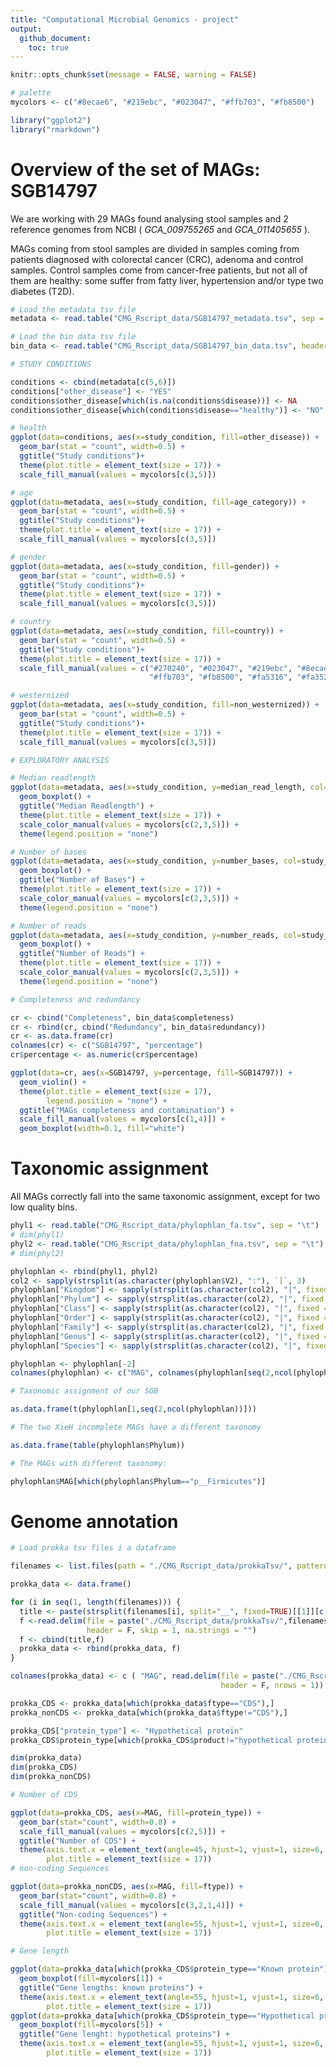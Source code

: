 ```yaml
---
title: "Computational Microbial Genomics - project"
output: 
  github_document:
    toc: true
---
```


```r
knitr::opts_chunk$set(message = FALSE, warning = FALSE)
```

```r
# palette
mycolors <- c("#8ecae6", "#219ebc", "#023047", "#ffb703", "#fb8500")

library("ggplot2")
library("rmarkdown")
```

# Overview of the set of MAGs: SGB14797

We are working with 29 MAGs found analysing stool samples and 2 reference genomes from NCBI ( _GCA_009755265_ and	_GCA_011405655_ ).

MAGs coming from stool samples are divided in samples coming from patients diagnosed with colorectal cancer (CRC), adenoma and control samples. Control samples come from cancer-free patients, but not all of them are healthy: some suffer from fatty liver, hypertension and/or type two diabetes (T2D).

```r
# Load the metadata tsv file
metadata <- read.table("CMG_Rscript_data/SGB14797_metadata.tsv", sep = "\t", header = 1, na.strings = c("NA", "N"))

# Load the bin data tsv file
bin_data <- read.table("CMG_Rscript_data/SGB14797_bin_data.tsv", header=1, sep = "\t")
```

```r

# STUDY CONDITIONS

conditions <- cbind(metadata[c(5,6)])
conditions["other_disease"] <- "YES"
conditions$other_disease[which(is.na(conditions$disease))] <- NA
conditions$other_disease[which(conditions$disease=="healthy")] <- "NO"

# health
ggplot(data=conditions, aes(x=study_condition, fill=other_disease)) +
  geom_bar(stat = "count", width=0.5) +
  ggtitle("Study conditions")+
  theme(plot.title = element_text(size = 17)) +
  scale_fill_manual(values = mycolors[c(3,5)])

# age
ggplot(data=metadata, aes(x=study_condition, fill=age_category)) +
  geom_bar(stat = "count", width=0.5) +
  ggtitle("Study conditions")+
  theme(plot.title = element_text(size = 17)) +
  scale_fill_manual(values = mycolors[c(3,5)])

# gender
ggplot(data=metadata, aes(x=study_condition, fill=gender)) +
  geom_bar(stat = "count", width=0.5) +
  ggtitle("Study conditions")+
  theme(plot.title = element_text(size = 17)) +
  scale_fill_manual(values = mycolors[c(3,5)])

# country
ggplot(data=metadata, aes(x=study_condition, fill=country)) +
  geom_bar(stat = "count", width=0.5) +
  ggtitle("Study conditions")+
  theme(plot.title = element_text(size = 17)) +
  scale_fill_manual(values = c("#270240", "#023047", "#219ebc", "#8ecae6", 
                               "#ffb703", "#fb8500", "#fa5316", "#fa352a"))

# westernized
ggplot(data=metadata, aes(x=study_condition, fill=non_westernized)) +
  geom_bar(stat = "count", width=0.5) +
  ggtitle("Study conditions")+
  theme(plot.title = element_text(size = 17)) +
  scale_fill_manual(values = mycolors[c(3,5)])

# EXPLORATORY ANALYSIS

# Median readlength
ggplot(data=metadata, aes(x=study_condition, y=median_read_length, col=study_condition)) +
  geom_boxplot() +
  ggtitle("Median Readlength") +
  theme(plot.title = element_text(size = 17)) +
  scale_color_manual(values = mycolors[c(2,3,5)]) +
  theme(legend.position = "none")

# Number of bases
ggplot(data=metadata, aes(x=study_condition, y=number_bases, col=study_condition)) +
  geom_boxplot() +
  ggtitle("Number of Bases") +
  theme(plot.title = element_text(size = 17)) +
  scale_color_manual(values = mycolors[c(2,3,5)]) +
  theme(legend.position = "none")

# Number of reads
ggplot(data=metadata, aes(x=study_condition, y=number_reads, col=study_condition)) +
  geom_boxplot() +
  ggtitle("Number of Reads") +
  theme(plot.title = element_text(size = 17)) +
  scale_color_manual(values = mycolors[c(2,3,5)]) +
  theme(legend.position = "none")

```


```r

# Completeness and redundancy

cr <- cbind("Completeness", bin_data$completeness)
cr <- rbind(cr, cbind("Redundancy", bin_data$redundancy))
cr <- as.data.frame(cr)
colnames(cr) <- c("SGB14797", "percentage")
cr$percentage <- as.numeric(cr$percentage)

ggplot(data=cr, aes(x=SGB14797, y=percentage, fill=SGB14797)) +
  geom_violin() +
  theme(plot.title = element_text(size = 17),
        legend.position = "none") +
  ggtitle("MAGs completeness and contamination") +
  scale_fill_manual(values = mycolors[c(1,4)]) +
  geom_boxplot(width=0.1, fill="white")
```


# Taxonomic assignment

All MAGs correctly fall into the same taxonomic assignment, except for two low quality bins.

```r
phyl1 <- read.table("CMG_Rscript_data/phylophlan_fa.tsv", sep = "\t")
# dim(phyl1)
phyl2 <- read.table("CMG_Rscript_data/phylophlan_fna.tsv", sep = "\t")
# dim(phyl2)

phylophlan <- rbind(phyl1, phyl2)
col2 <- sapply(strsplit(as.character(phylophlan$V2), ":"), `[`, 3)
phylophlan["Kingdom"] <- sapply(strsplit(as.character(col2), "|", fixed = TRUE), `[`, 1)
phylophlan["Phylum"] <- sapply(strsplit(as.character(col2), "|", fixed = TRUE), `[`, 2)
phylophlan["Class"] <- sapply(strsplit(as.character(col2), "|", fixed = TRUE), `[`, 3)
phylophlan["Order"] <- sapply(strsplit(as.character(col2), "|", fixed = TRUE), `[`, 4)
phylophlan["Family"] <- sapply(strsplit(as.character(col2), "|", fixed = TRUE), `[`, 5)
phylophlan["Genus"] <- sapply(strsplit(as.character(col2), "|", fixed = TRUE), `[`, 6)
phylophlan["Species"] <- sapply(strsplit(as.character(col2), "|", fixed = TRUE), `[`, 7)

phylophlan <- phylophlan[-2]
colnames(phylophlan) <- c("MAG", colnames(phylophlan[seq(2,ncol(phylophlan))]))

# Taxonomic assignment of our SGB

as.data.frame(t(phylophlan[1,seq(2,ncol(phylophlan))]))

# The two XieH incomplete MAGs have a different taxonomy

as.data.frame(table(phylophlan$Phylum))

# The MAGs with different taxonomy:

phylophlan$MAG[which(phylophlan$Phylum=="p__Firmicutes")]
```



# Genome annotation

```r

# Load prokka tsv files i a dataframe

filenames <- list.files(path = "./CMG_Rscript_data/prokkaTsv/", pattern = ".*.tsv$")

prokka_data <- data.frame()

for (i in seq(1, length(filenames))) {
  title <- paste(strsplit(filenames[i], split="__", fixed=TRUE)[[1]][c(1,2)],collapse="__")
  f <-read.delim(file = paste("./CMG_Rscript_data/prokkaTsv/",filenames[i], sep = ""),
                 header = F, skip = 1, na.strings = "")
  f <- cbind(title,f)
  prokka_data <- rbind(prokka_data, f)
}

colnames(prokka_data) <- c ( "MAG", read.delim(file = paste("./CMG_Rscript_data/prokkaTsv/",filenames[i], sep = ""),
                                               header = F, nrows = 1))

prokka_CDS <- prokka_data[which(prokka_data$ftype=="CDS"),]
prokka_nonCDS <- prokka_data[which(prokka_data$ftype!="CDS"),]

prokka_CDS["protein_type"] <- "Hypothetical protein"
prokka_CDS$protein_type[which(prokka_CDS$product!="hypothetical protein")] <- "Known protein"

dim(prokka_data)
dim(prokka_CDS)
dim(prokka_nonCDS)
```


```r

# Number of CDS

ggplot(data=prokka_CDS, aes(x=MAG, fill=protein_type)) +
  geom_bar(stat="count", width=0.8) +
  scale_fill_manual(values = mycolors[c(2,5)]) +
  ggtitle("Number of CDS") +
  theme(axis.text.x = element_text(angle=45, hjust=1, vjust=1, size=6, color="black"),
        plot.title = element_text(size = 17))
# non-coding Sequences

ggplot(data=prokka_nonCDS, aes(x=MAG, fill=ftype)) +
  geom_bar(stat="count", width=0.8) +
  scale_fill_manual(values = mycolors[c(3,2,1,4)]) +
  ggtitle("Non-coding Sequences") +
  theme(axis.text.x = element_text(angle=55, hjust=1, vjust=1, size=6, color="black"),
        plot.title = element_text(size = 17))

# Gene length

ggplot(data=prokka_data[which(prokka_CDS$protein_type=="Known protein"),], aes(x=MAG, y=length_bp)) +
  geom_boxplot(fill=mycolors[1]) +
  ggtitle("Gene lengths: known proteins") +
  theme(axis.text.x = element_text(angle=55, hjust=1, vjust=1, size=6, color="black"),
        plot.title = element_text(size = 17))
ggplot(data=prokka_data[which(prokka_CDS$protein_type=="Hypothetical protein"),], aes(x=MAG, y=length_bp)) +
  geom_boxplot(fill=mycolors[5]) +
  ggtitle("Gene lenght: hypothetical proteins") +
  theme(axis.text.x = element_text(angle=55, hjust=1, vjust=1, size=6, color="black"),
        plot.title = element_text(size = 17))


```